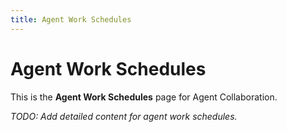 ```yaml
---
title: Agent Work Schedules
---
```


# Agent Work Schedules

This is the **Agent Work Schedules** page for Agent Collaboration.

_TODO: Add detailed content for agent work schedules._
